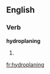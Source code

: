 ==English==
{{wikipedia|dab=hydroplaning}}
===Verb===
'''hydroplaning'''

# {{present participle of|[[hydroplane]]}}

[[fr:hydroplaning]]